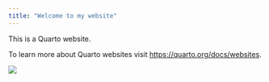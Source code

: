 ```yaml
---
title: "Welcome to my website"
---
```


This is a Quarto website.

To learn more about Quarto websites visit <https://quarto.org/docs/websites>.

![](_12A0886.jpg)

```         
```
